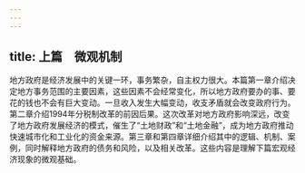 ```yaml
---
---
---
```

title: 上篇　微观机制
---




地方政府是经济发展中的关键一环，事务繁杂，自主权力很大。本篇第一章介绍决定地方事务范围的主要因素，这些因素不会经常变化，所以地方政府要办的事、要花的钱也不会有巨大变动。一旦收入发生大幅变动，收支矛盾就会改变政府行为。第二章介绍1994年分税制改革的前因后果。这次改革对地方政府影响深远，改变了地方政府发展经济的模式，催生了“土地财政”和“土地金融”，成为地方政府推动快速城市化和工业化的资金来源。第三章和第四章详细介绍其中的逻辑、机制、案例，同时解释地方政府的债务和风险，以及相关改革。这些内容是理解下篇宏观经济现象的微观基础。